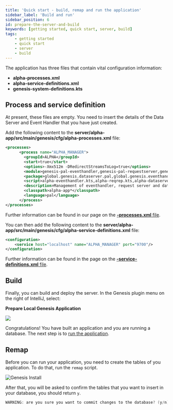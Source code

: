 ```yaml
---
title: 'Quick start - build, remap and run the application'
sidebar_label: 'Build and run'
sidebar_position: 6
id: prepare-the-server-and-build
keywords: [getting started, quick start, server, build]
tags:
    - getting started
    - quick start
    - server
    - build
---
```


The application has three files that contain vital configuration information:

- **alpha-processes.xml**
- **alpha-service-definitions.xml**
- **genesis-system-definitions.kts**

## Process and service definition

At present, these files are empty. You need to insert the details of the Data Server and Event Handler that you have just created.

Add the following content to the **server/alpha-app/src/main/genesis/cfg/alpha-processes.xml** file:


```xml title='alpha-processes.xml'
<processes>
      <process name="ALPHA_MANAGER">
        <groupId>ALPHA</groupId>
        <start>true</start>
        <options>-Xmx512m -DRedirectStreamsToLog=true</options>
        <module>genesis-pal-eventhandler,genesis-pal-requestserver,genesis-pal-dataserver</module>
        <package>global.genesis.dataserver.pal,global.genesis.eventhandler.pal,global.genesis.requestreply.pal</package>
        <script>alpha-eventhandler.kts,alpha-reqrep.kts,alpha-dataserver.kts</script>
        <description>Management of eventhandler, request server and data server processes</description>
        <classpath>alpha-app*</classpath>
        <language>pal</language>
      </process>
</processes>
```

Further information can be found in our page on the [**-processes.xml** file](../../../server/configuring-runtime/processes/).

You can then add the following content to the **server/alpha-app/src/main/genesis/cfg/alpha-service-definitions.xml** file:

```xml title="alpha-service-definitions.xml"
<configuration>
    <service host="localhost" name="ALPHA_MANAGER" port="9700"/>
</configuration>
```

Further information can be found in the page on the [**-service-definitions.xml** file](../../../server/configuring-runtime/service-definitions/).

## Build

Finally, you can build and deploy the server. In the Genesis plugin menu on the right of IntelliJ, select:

**Prepare Local Genesis Application**

![](/img/intellij-plugin/Prepare_local_genesis_application.png)

Congratulations! You have built an application and you are running a database. The next step is to [run the application](../run-the-application-docker/).

## Remap

Before you can run your application, you need to create the tables of you application. To do that, run the `remap` script.

![Genesis Install](/img/intellij-remap.png)

After that, you will be asked to confirm the tables that you want to insert in your database, you should return `y`.

```powershell
WARNING: are you sure you want to commit changes to the database? (y/n)
```



